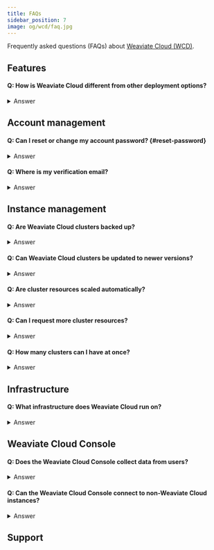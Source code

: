 ```yaml
---
title: FAQs
sidebar_position: 7
image: og/wcd/faq.jpg
---
```


Frequently asked questions (FAQs) about [Weaviate Cloud (WCD)](https://console.weaviate.cloud/).

## Features

#### Q: How is Weaviate Cloud different from other deployment options?

<details>
<summary> Answer </summary>

Using Weaviate Cloud gives you access to a 14-day free sandbox for testing. You also get access to advanced features like [Weaviate Embeddings](docs/cloud/embeddings/index.md) and [Weaviate Agents](docs/agents/index.md), which are not available in all deployment methods.

</details>

## Account management

#### Q: Can I reset or change my account password? {#reset-password}

<details>
<summary> Answer </summary>

Yes. Go to the [Weaviate Cloud login page](https://console.weaviate.cloud/) and click the "Log in" button. Then, click **"Forgot Password"** and enter your email. You’ll receive a reset email at that address.

</details>

#### Q: Where is my verification email?

<details>
<summary> Answer </summary>

If you don’t see the verification email in your inbox, check your spam folder. Still nothing? You can trigger another email by [resetting your password](./faq.mdx#reset-password).

</details>

## Instance management

#### Q: Are Weaviate Cloud clusters backed up?

<details>
<summary> Answer </summary>

Yes. Weaviate Cloud performs daily automated backups. It also backs up your data before applying a version update to your cluster.

</details>

#### Q: Can Weaviate Cloud clusters be updated to newer versions?

<details>
<summary> Answer </summary>

Yes. In the Cloud Console, go to your cluster and click **"Details."** If a newer version is available, you’ll see an **"Update!"** button. Only update during a safe maintenance window.

</details>

#### Q: Are cluster resources scaled automatically?

<details>
<summary> Answer </summary>

Not currently. Weaviate Cloud monitors your cluster and flags when resizing may be required, but automatic scaling is not enabled by default.

</details>

#### Q: Can I request more cluster resources?

<details>
<summary> Answer </summary>

Possibly. Contact [support@weaviate.io](mailto:support@weaviate.io) to discuss custom provisioning or increased resource needs for your cluster.

</details>

#### Q: How many clusters can I have at once?

<details>
<summary> Answer </summary>

By default, each organization can have up to **six (6)** serverless clusters and **two (2)** sandbox clusters. If you need more, [contact support](mailto:support@weaviate.io).

</details>

## Infrastructure

#### Q: What infrastructure does Weaviate Cloud run on?

<details>
<summary> Answer </summary>

Weaviate Cloud currently runs on **Google Cloud Platform (GCP)**. Support for **AWS** and **Azure** is on the roadmap.

</details>

## Weaviate Cloud Console

#### Q: Does the Weaviate Cloud Console collect data from users?

<details>
<summary> Answer </summary>

The console does **not** collect data from your Weaviate instance. It does collect **operational metrics** to help manage and maintain the infrastructure.

</details>

#### Q: Can the Weaviate Cloud Console connect to non-Weaviate Cloud instances?

<details>
<summary> Answer </summary>

Yes. The GraphQL query tool in the Weaviate Cloud Console can connect to **external Weaviate instances** as long as they are publicly accessible.

</details>

## Support


<SupportAndTrouble />
